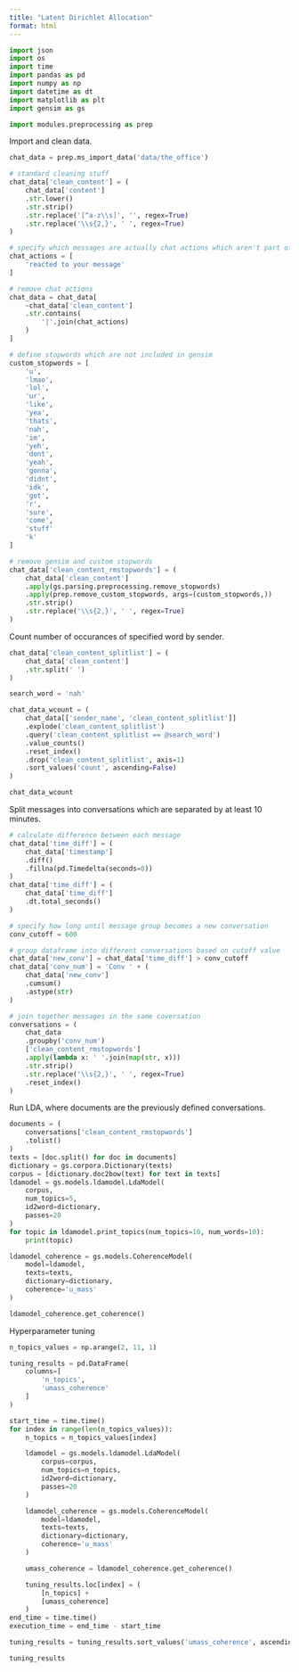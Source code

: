 ```yaml
---
title: "Latent Dirichlet Allocation"
format: html
---
```


```python
import json
import os
import time
import pandas as pd
import numpy as np
import datetime as dt
import matplotlib as plt
import gensim as gs
```

```python
import modules.preprocessing as prep
```

Import and clean data.

```python
chat_data = prep.ms_import_data('data/the_office')

# standard cleaning stuff
chat_data['clean_content'] = (
    chat_data['content']
    .str.lower()
    .str.strip()
    .str.replace('[^a-z\\s]', '', regex=True)
    .str.replace('\\s{2,}', ' ', regex=True)
)

# specify which messages are actually chat actions which aren't part of the conversation
chat_actions = [
    'reacted to your message'
]

# remove chat actions
chat_data = chat_data[
    ~chat_data['clean_content']
    .str.contains(
        '|'.join(chat_actions)
    )
]

# define stopwords which are not included in gensim
custom_stopwords = [
    'u', 
    'lmao', 
    'lol', 
    'ur', 
    'like', 
    'yea', 
    'thats', 
    'nah', 
    'im', 
    'yeh', 
    'dont',
    'yeah', 
    'gonna', 
    'didnt',
    'idk',
    'got',
    'r',
    'sure',
    'come',
    'stuff'
    'k'
]

# remove gensim and custom stopwords
chat_data['clean_content_rmstopwords'] = (
    chat_data['clean_content']
    .apply(gs.parsing.preprocessing.remove_stopwords)
    .apply(prep.remove_custom_stopwords, args=(custom_stopwords,))
    .str.strip()
    .str.replace('\\s{2,}', ' ', regex=True)
)
```

Count number of occurances of specified word by sender.

```python
chat_data['clean_content_splitlist'] = (
    chat_data['clean_content']
    .str.split(' ')
)

search_word = 'nah'

chat_data_wcount = (
    chat_data[['sender_name', 'clean_content_splitlist']]
    .explode('clean_content_splitlist')
    .query('clean_content_splitlist == @search_word')
    .value_counts()
    .reset_index()
    .drop('clean_content_splitlist', axis=1)
    .sort_values('count', ascending=False)
)

chat_data_wcount
```

Split messages into conversations which are separated by at least 10 minutes.

```python
# calculate difference between each message
chat_data['time_diff'] = (
    chat_data['timestamp']
    .diff()
    .fillna(pd.Timedelta(seconds=0))
)
chat_data['time_diff'] = (
    chat_data['time_diff']
    .dt.total_seconds()
)

# specify how long until message group becomes a new conversation
conv_cutoff = 600

# group dataframe into different conversations based on cutoff value
chat_data['new_conv'] = chat_data['time_diff'] > conv_cutoff
chat_data['conv_num'] = 'Conv ' + (
    chat_data['new_conv']
    .cumsum()
    .astype(str)
)

# join together messages in the same coversation
conversations = (
    chat_data
    .groupby('conv_num')
    ['clean_content_rmstopwords']
    .apply(lambda x: ' '.join(map(str, x)))
    .str.strip()
    .str.replace('\\s{2,}', ' ', regex=True)
    .reset_index()
)
```

Run LDA, where documents are the previously defined conversations.

```python
documents = (
    conversations['clean_content_rmstopwords']
    .tolist()
)
texts = [doc.split() for doc in documents]
dictionary = gs.corpora.Dictionary(texts)
corpus = [dictionary.doc2bow(text) for text in texts]
ldamodel = gs.models.ldamodel.LdaModel(
    corpus,
    num_topics=5,
    id2word=dictionary,
    passes=20
)
for topic in ldamodel.print_topics(num_topics=10, num_words=10):
    print(topic)
```

```python
ldamodel_coherence = gs.models.CoherenceModel(
    model=ldamodel,
    texts=texts,
    dictionary=dictionary,
    coherence='u_mass'
)

ldamodel_coherence.get_coherence()
```

Hyperparameter tuning

```python
n_topics_values = np.arange(2, 11, 1)

tuning_results = pd.DataFrame(
    columns=[
        'n_topics',
        'umass_coherence'
    ]
)

start_time = time.time()
for index in range(len(n_topics_values)):
    n_topics = n_topics_values[index]

    ldamodel = gs.models.ldamodel.LdaModel(
        corpus=corpus,
        num_topics=n_topics,
        id2word=dictionary,
        passes=20
    )

    ldamodel_coherence = gs.models.CoherenceModel(
        model=ldamodel,
        texts=texts,
        dictionary=dictionary,
        coherence='u_mass'
    )

    umass_coherence = ldamodel_coherence.get_coherence()

    tuning_results.loc[index] = (
        [n_topics] + 
        [umass_coherence]
    )
end_time = time.time()
execution_time = end_time - start_time

tuning_results = tuning_results.sort_values('umass_coherence', ascending=False)

tuning_results
```